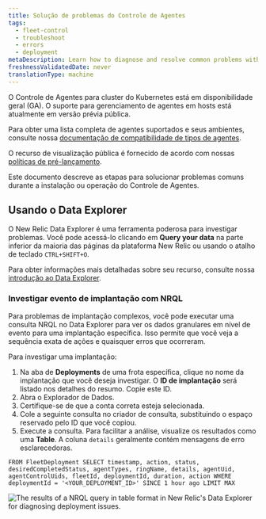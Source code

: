 ```yaml
---
title: Solução de problemas do Controle de Agentes
tags:
  - fleet-control
  - troubleshoot
  - errors
  - deployment
metaDescription: Learn how to diagnose and resolve common problems with Fleet Control setup and deployments.
freshnessValidatedDate: never
translationType: machine
---
```


<Callout title="Disponibilidade de recurso">
  O Controle de Agentes para cluster do Kubernetes está em disponibilidade geral (GA). O suporte para gerenciamento de agentes em hosts está atualmente em versão prévia pública.

  Para obter uma lista completa de agentes suportados e seus ambientes, consulte nossa [documentação de compatibilidade de tipos de agentes](/docs/new-relic-control/agent-control/agent-types).

  O recurso de visualização pública é fornecido de acordo com nossas [políticas de pré-lançamento](/docs/licenses/license-information/referenced-policies/new-relic-pre-release-policy).
</Callout>

Este documento descreve as etapas para solucionar problemas comuns durante a instalação ou operação do Controle de Agentes.

## Usando o Data Explorer

O New Relic Data Explorer é uma ferramenta poderosa para investigar problemas. Você pode acessá-lo clicando em **Query your data** na parte inferior da maioria das páginas da plataforma New Relic ou usando o atalho de teclado `CTRL+SHIFT+O`.

Para obter informações mais detalhadas sobre seu recurso, consulte nossa [introdução ao Data Explorer](/docs/query-your-data/explore-query-data/query-builder/introduction-new-data-explorer/).

### Investigar evento de implantação com NRQL

Para problemas de implantação complexos, você pode executar uma consulta NRQL no Data Explorer para ver os dados granulares em nível de evento para uma implantação específica. Isso permite que você veja a sequência exata de ações e quaisquer erros que ocorreram.

Para investigar uma implantação:

1. Na aba de **Deployments** de uma frota específica, clique no nome da implantação que você deseja investigar. O **ID de implantação** será listado nos detalhes do resumo. Copie este ID.
2. Abra o Explorador de Dados.
3. Certifique-se de que a conta correta esteja selecionada.
4. Cole a seguinte consulta no criador de consulta, substituindo o espaço reservado pelo ID que você copiou.
5. Execute a consulta. Para facilitar a análise, visualize os resultados como uma **Table**. A coluna `details` geralmente contém mensagens de erro esclarecedoras.

```nrql
FROM FleetDeployment SELECT timestamp, action, status, desiredCompletedStatus, agentTypes, ringName, details, agentUid, agentControlUids, fleetId, deploymentId, duration, action WHERE deploymentId = '<YOUR_DEPLOYMENT_ID>' SINCE 1 hour ago LIMIT MAX
```

<img title="Fleet Control troubleshooting with NRQL" alt="The results of a NRQL query in table format in New Relic's Data Explorer for diagnosing deployment issues." src="/images/fleet-control-troubleshooting.webp" />